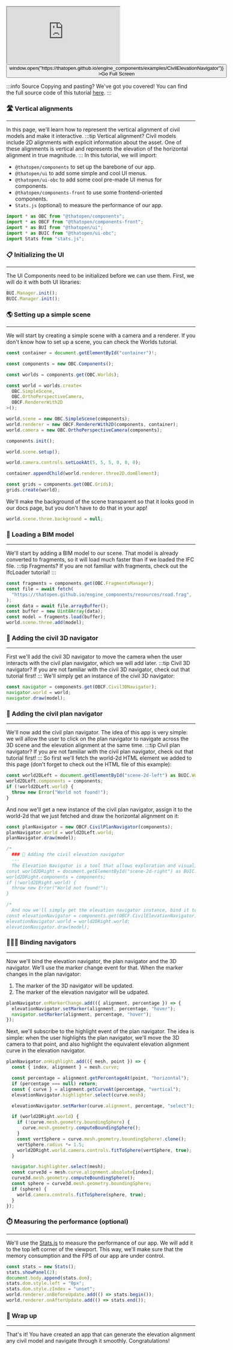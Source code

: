 <div style={{position: "relative"}}><iframe src="https://thatopen.github.io/engine_components/examples/CivilElevationNavigator"></iframe><button class="full-screen-btn" onClick={() => window.open("https://thatopen.github.io/engine_components/examples/CivilElevationNavigator")} >Go Full Screen</button></div>

:::info Source
Copying and pasting? We've got you covered! You can find the full source code of this tutorial [here](https://github.com/ThatOpen/engine_components/blob/main/packages/front/src/civil/CivilElevationNavigator/example.ts).
:::

### 🛣️ Vertical alignments
---
In this page, we'll learn how to represent the vertical alignment of civil models and make it interactive.
:::tip Vertical alignment?
Civil models include 2D alignments with explicit information about the asset. One of these alignments is vertical and represents the elevation of the horizontal alignment in true magnitude. 
:::
In this tutorial, we will import:
- `@thatopen/components` to set up the barebone of our app.
- `@thatopen/ui` to add some simple and cool UI menus.
- `@thatopen/ui-obc` to add some cool pre-made UI menus for components.
- `@thatopen/components-front` to use some frontend-oriented components.
- `Stats.js` (optional) to measure the performance of our app.

```js
import * as OBC from "@thatopen/components";
import * as OBCF from "@thatopen/components-front";
import * as BUI from "@thatopen/ui";
import * as BUIC from "@thatopen/ui-obc";
import Stats from "stats.js";
```
### 📋 Initializing the UI
---
The UI Components need to be initialized before we can use them. First, we will do it with both UI libraries:

```js
BUI.Manager.init();
BUIC.Manager.init();
```
### 🌎 Setting up a simple scene
---
We will start by creating a simple scene with a camera and a renderer. If you don't know how to set up a scene, you can check the Worlds tutorial.

```js
const container = document.getElementById("container")!;

const components = new OBC.Components();

const worlds = components.get(OBC.Worlds);

const world = worlds.create<
  OBC.SimpleScene,
  OBC.OrthoPerspectiveCamera,
  OBCF.RendererWith2D
>();

world.scene = new OBC.SimpleScene(components);
world.renderer = new OBCF.RendererWith2D(components, container);
world.camera = new OBC.OrthoPerspectiveCamera(components);

components.init();

world.scene.setup();

world.camera.controls.setLookAt(5, 5, 5, 0, 0, 0);

container.appendChild(world.renderer.three2D.domElement);

const grids = components.get(OBC.Grids);
grids.create(world);
```
We'll make the background of the scene transparent so that it looks good in our docs page, but you don't have to do that in your app!

```js
world.scene.three.background = null;
```
### 🧳 Loading a BIM model
---
We'll start by adding a BIM model to our scene. That model is already converted to fragments, so it will load much faster than if we loaded the IFC file.
:::tip Fragments?
If you are not familiar with fragments, check out the IfcLoader tutorial!
:::

```js
const fragments = components.get(OBC.FragmentsManager);
const file = await fetch(
  "https://thatopen.github.io/engine_components/resources/road.frag",
);
const data = await file.arrayBuffer();
const buffer = new Uint8Array(data);
const model = fragments.load(buffer);
world.scene.three.add(model);
```
### 🚕 Adding the civil 3D navigator
---
First we'll add the civil 3D navigator to move the camera when the user interacts with the civil plan navigator, which we will add later.
:::tip Civil 3D navigator?
If you are not familiar with the civil 3D navigator, check out that tutorial first!
:::
We'll simply get an instance of the civil 3D navigator:

```js
const navigator = components.get(OBCF.Civil3DNavigator);
navigator.world = world;
navigator.draw(model);
```
### 🚗 Adding the civil plan navigator
---
We'll now add the civil plan navigator. The idea of this app is very simple: we will allow the user to click on the plan navigator to navigate across the 3D scene and the elevation alignment at the same time.
:::tip Civil plan navigator?
If you are not familiar with the civil plan navigator, check out that tutorial first!
:::
So first we'll fetch the world-2d HTML element we added to this page (don't forget to check out the HTML file of this example):

```js
const world2DLeft = document.getElementById("scene-2d-left") as BUIC.World2D;
world2DLeft.components = components;
if (!world2DLeft.world) {
  throw new Error("World not found!");
}
```
And now we'll get a new instance of the civil plan navigator, assign it to the world-2d that we just fetched and draw the horizontal alignment on it:

```js
const planNavigator = new OBCF.CivilPlanNavigator(components);
planNavigator.world = world2DLeft.world;
planNavigator.draw(model);

/*
  ### 🚒 Adding the civil elevation navigator
  ---
  The Elevation Navigator is a tool that allows exploration and visualization of the vertical alignment of civil models. We'll start by fetching the other world-2d we added to this page (again, don't forget to check out the HTML file of this example):
const world2DRight = document.getElementById("scene-2d-right") as BUIC.World2D;
world2DRight.components = components;
if (!world2DRight.world) {
  throw new Error("World not found!");
}

/*
  And now we'll simply get the elevation navigator instance, bind it to the previous world-2d and draw the vertical alignment of the civil model we added to the scene:
const elevationNavigator = components.get(OBCF.CivilElevationNavigator);
elevationNavigator.world = world2DRight.world;
elevationNavigator.draw(model);
```
### 🚗🚕🚒 Binding navigators
---
Now we'll bind the elevation navigator, the plan navigator and the 3D navigator. We'll use the marker change event for that. When the marker changes in the plan navigator:
1. The marker of the 3D navigator will be updated.
2. The marker of the elevation navigator will be udpated.

```js
planNavigator.onMarkerChange.add(({ alignment, percentage }) => {
  elevationNavigator.setMarker(alignment, percentage, "hover");
  navigator.setMarker(alignment, percentage, "hover");
});
```
Next, we'll subscribe to the highlight event of the plan navigator. The idea is simple: when the user highlights the plan navigator, we'll move the 3D camera to that point, and also highlight the equivalent elevation alignment curve in the elevation navigator.

```js
planNavigator.onHighlight.add(({ mesh, point }) => {
  const { index, alignment } = mesh.curve;

  const percentage = alignment.getPercentageAt(point, "horizontal");
  if (percentage === null) return;
  const { curve } = alignment.getCurveAt(percentage, "vertical");
  elevationNavigator.highlighter.select(curve.mesh);

  elevationNavigator.setMarker(curve.alignment, percentage, "select");

  if (world2DRight.world) {
    if (!curve.mesh.geometry.boundingSphere) {
      curve.mesh.geometry.computeBoundingSphere();
    }
    const vertSphere = curve.mesh.geometry.boundingSphere!.clone();
    vertSphere.radius *= 1.5;
    world2DRight.world.camera.controls.fitToSphere(vertSphere, true);
  }

  navigator.highlighter.select(mesh);
  const curve3d = mesh.curve.alignment.absolute[index];
  curve3d.mesh.geometry.computeBoundingSphere();
  const sphere = curve3d.mesh.geometry.boundingSphere;
  if (sphere) {
    world.camera.controls.fitToSphere(sphere, true);
  }
});
```
### ⏱️ Measuring the performance (optional)
---
We'll use the [Stats.js](https://github.com/mrdoob/stats.js) to measure the performance of our app. We will add it to the top left corner of the viewport. This way, we'll make sure that the memory consumption and the FPS of our app are under control.

```js
const stats = new Stats();
stats.showPanel(2);
document.body.append(stats.dom);
stats.dom.style.left = "0px";
stats.dom.style.zIndex = "unset";
world.renderer.onBeforeUpdate.add(() => stats.begin());
world.renderer.onAfterUpdate.add(() => stats.end());
```
### 🎉 Wrap up
---
That's it! You have created an app that can generate the elevation alignment any civil model and navigate through it smoothly. Congratulations!

